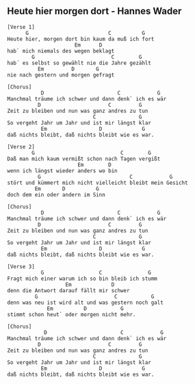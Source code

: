 ## Heute hier morgen dort - Hannes Wader

```{}
[Verse 1]
      G                          C          G
Heute hier, morgen dort bin kaum da muß ich fort
                      Em      D
hab` mich niemals des wegen beklagt
        G                         C        G
hab´ es selbst so gewählt nie die Jahre gezählt
          Em         D       G
nie nach gestern und morgen gefragt

[Chorus]
           D                        C            G
Manchmal träume ich schwer und dann denk` ich es wär
          D                      C         G
Zeit zu bleiben und nun was ganz andres zu tun
                            C              G
So vergeht Jahr um Jahr und ist mir längst klar
           Em                 D             G
daß nichts bleibt, daß nichts bleibt wie es war.

[Verse 2]
        G                            C        G
Daß man mich kaum vermißt schon nach Tagen vergißt
                       Em        D
wenn ich längst wieder anders wo bin
          G                             C            G
stört und kümmert mich nicht vielleicht bleibt mein Gesicht
         Em       D          G 
doch dem ein oder andern im Sinn

[Chorus]
           D                        C            G
Manchmal träume ich schwer und dann denk` ich es wär
          D                      C         G
Zeit zu bleiben und nun was ganz andres zu tun
                            C              G
So vergeht Jahr um Jahr und ist mir längst klar
           Em                 D             G
daß nichts bleibt, daß nichts bleibt wie es war.

[Verse 3]
           G                  C               G
Fragt mich einer warum ich so bin bleib ich stumm
                   Em             D
denn die Antwort darauf fällt mir schwer
         G                         C           G
denn was neu ist wird alt und was gestern noch galt
             Em          D           G
stimmt schon heut` oder morgen nicht mehr.

[Chorus]
            D                        C            G
Manchmal träume ich schwer und dann denk` ich es wär
          D                      C         G
Zeit zu bleiben und nun was ganz andres zu tun
                            C              G
So vergeht Jahr um Jahr und ist mir längst klar
           Em                 D             G
daß nichts bleibt, daß nichts bleibt wie es war.
```

